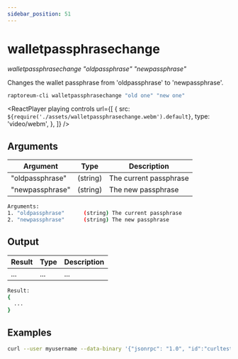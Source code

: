 ```yaml
---
sidebar_position: 51
---
```



# walletpassphrasechange

_walletpassphrasechange "oldpassphrase" "newpassphrase"_

Changes the wallet passphrase from 'oldpassphrase' to 'newpassphrase'.

```bash
raptoreum-cli walletpassphrasechange "old one" "new one"
```

<ReactPlayer
  playing
  controls
  url={[
    {
      src: `${require('./assets/walletpassphrasechange.webm').default}`,
      type: 'video/webm',
    },
  ]}
/>

## Arguments

| Argument        | Type     | Description            |
| --------------- | -------- | ---------------------- |
| "oldpassphrase" | (string) | The current passphrase |
| "newpassphrase" | (string) | The new passphrase     |

```bash
Arguments:
1. "oldpassphrase"      (string) The current passphrase
2. "newpassphrase"      (string) The new passphrase
```

## Output

| Result | Type | Description |
| ------ | ---- | ----------- |
| ...    | ...  | ...         |

```bash
Result:
{
  ...
}
```

## Examples

```bash
curl --user myusername --data-binary '{"jsonrpc": "1.0", "id":"curltest", "method": "walletpassphrasechange", "params": ["old one", "new one"] }' -H 'content-type: text/plain;' http://127.0.0.1:9998/
```
